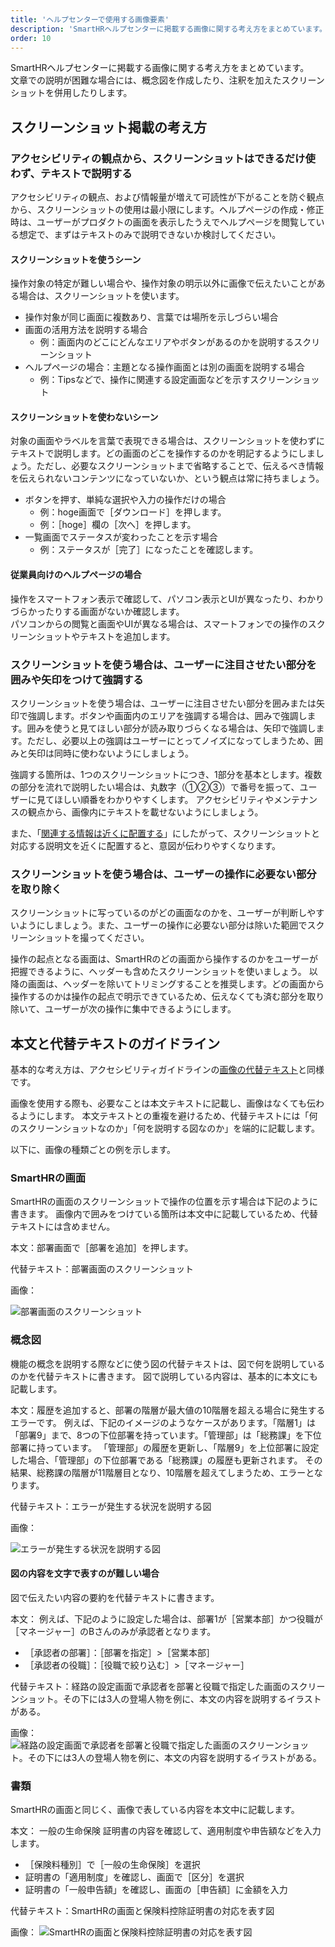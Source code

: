 ```yaml
---
title: 'ヘルプセンターで使用する画像要素'
description: 'SmartHRヘルプセンターに掲載する画像に関する考え方をまとめています。'
order: 10
---
```

SmartHRヘルプセンターに掲載する画像に関する考え方をまとめています。  
文章での説明が困難な場合には、概念図を作成したり、注釈を加えたスクリーンショットを併用したりします。

## スクリーンショット掲載の考え方

### アクセシビリティの観点から、スクリーンショットはできるだけ使わず、テキストで説明する

アクセシビリティの観点、および情報量が増えて可読性が下がることを防ぐ観点から、スクリーンショットの使用は最小限にします。ヘルプページの作成・修正時は、ユーザーがプロダクトの画面を表示したうえでヘルプページを閲覧している想定で、まずはテキストのみで説明できないか検討してください。

#### スクリーンショットを使うシーン

操作対象の特定が難しい場合や、操作対象の明示以外に画像で伝えたいことがある場合は、スクリーンショットを使います。

- 操作対象が同じ画面に複数あり、言葉では場所を示しづらい場合
- 画面の活用方法を説明する場合
  - 例：画面内のどこにどんなエリアやボタンがあるのかを説明するスクリーンショット
- ヘルプページの場合：主題となる操作画面とは別の画面を説明する場合
  - 例：Tipsなどで、操作に関連する設定画面などを示すスクリーンショット

#### スクリーンショットを使わないシーン

対象の画面やラベルを言葉で表現できる場合は、スクリーンショットを使わずにテキストで説明します。どの画面のどこを操作するのかを明記するようにしましょう。ただし、必要なスクリーンショットまで省略することで、伝えるべき情報を伝えられないコンテンツになっていないか、という観点は常に持ちましょう。

- ボタンを押す、単純な選択や入力の操作だけの場合
  - 例：hoge画面で［ダウンロード］を押します。
  - 例：［hoge］欄の［次へ］を押します。
- 一覧画面でステータスが変わったことを示す場合
  - 例：ステータスが［完了］になったことを確認します。

#### 従業員向けのヘルプページの場合

操作をスマートフォン表示で確認して、パソコン表示とUIが異なったり、わかりづらかったりする画面がないか確認します。  
パソコンからの閲覧と画面やUIが異なる場合は、スマートフォンでの操作のスクリーンショットやテキストを追加します。

### スクリーンショットを使う場合は、ユーザーに注目させたい部分を囲みや矢印をつけて強調する

スクリーンショットを使う場合は、ユーザーに注目させたい部分を囲みまたは矢印で強調します。ボタンや画面内のエリアを強調する場合は、囲みで強調します。囲みを使うと見てほしい部分が読み取りづらくなる場合は、矢印で強調します。ただし、必要以上の強調はユーザーにとってノイズになってしまうため、囲みと矢印は同時に使わないようにしましょう。

強調する箇所は、1つのスクリーンショットにつき、1部分を基本とします。複数の部分を流れで説明したい場合は、丸数字（①②③）で番号を振って、ユーザーに見てほしい順番をわかりやすくします。
アクセシビリティやメンテナンスの観点から、画像内にテキストを載せないようにしましょう。

また、「[関連する情報は近くに配置する](../basic-rule/#h4-4)」にしたがって、スクリーンショットと対応する説明文を近くに配置すると、意図が伝わりやすくなります。

### スクリーンショットを使う場合は、ユーザーの操作に必要ない部分を取り除く

スクリーンショットに写っているのがどの画面なのかを、ユーザーが判断しやすいようにしましょう。また、ユーザーの操作に必要ない部分は除いた範囲でスクリーンショットを撮ってください。

操作の起点となる画面は、SmartHRのどの画面から操作するのかをユーザーが把握できるように、ヘッダーも含めたスクリーンショットを使いましょう。
以降の画面は、ヘッダーを除いてトリミングすることを推奨します。どの画面から操作するのかは操作の起点で明示できているため、伝えなくても済む部分を取り除いて、ユーザーが次の操作に集中できるようにします。

## 本文と代替テキストのガイドライン

基本的な考え方は、アクセシビリティガイドラインの[画像の代替テキスト](https://smarthr.design/accessibility/alternative-text/)と同様です。

画像を使用する際も、必要なことは本文テキストに記載し、画像はなくても伝わるようにします。
本文テキストとの重複を避けるため、代替テキストには「何のスクリーンショットなのか」「何を説明する図なのか」を端的に記載します。

以下に、画像の種類ごとの例を示します。

### SmartHRの画面

SmartHRの画面のスクリーンショットで操作の位置を示す場合は下記のように書きます。
画像内で囲みをつけている箇所は本文中に記載しているため、代替テキストには含めません。

本文：部署画面で［部署を追加］を押します。

代替テキスト：部署画面のスクリーンショット

画像：

![部署画面のスクリーンショット](../images/screenshot_sample.png)

### 概念図

機能の概念を説明する際などに使う図の代替テキストは、図で何を説明しているのかを代替テキストに書きます。
図で説明している内容は、基本的に本文にも記載します。

本文：履歴を追加すると、部署の階層が最大値の10階層を超える場合に発生するエラーです。
例えば、下記のイメージのようなケースがあります。「階層1」は「部署9」まで、8つの下位部署を持っています。「管理部」は「総務課」を下位部署に持っています。
「管理部」の履歴を更新し、「階層9」を上位部署に設定した場合、「管理部」の下位部署である「総務課」の履歴も更新されます。
その結果、総務課の階層が11階層目となり、10階層を超えてしまうため、エラーとなります。

代替テキスト：エラーが発生する状況を説明する図

画像：

![エラーが発生する状況を説明する図](../images/conceptual-diagram-sample.png)

#### 図の内容を文字で表すのが難しい場合

図で伝えたい内容の要約を代替テキストに書きます。

本文：
例えば、下記のように設定した場合は、部署1が［営業本部］かつ役職が［マネージャー］のBさんのみが承認者となります。

* ［承認者の部署］：［部署を指定］>［営業本部］
* ［承認者の役職］：［役職で絞り込む］>［マネージャー］

代替テキスト：経路の設定画面で承認者を部署と役職で指定した画面のスクリーンショット。その下には3人の登場人物を例に、本文の内容を説明するイラストがある。

画像：
![経路の設定画面で承認者を部署と役職で指定した画面のスクリーンショット。その下には3人の登場人物を例に、本文の内容を説明するイラストがある。](../images/conceptual-diagram-sample-2.png)

### 書類

SmartHRの画面と同じく、画像で表している内容を本文中に記載します。

本文：
一般の生命保険
証明書の内容を確認して、適用制度や申告額などを入力します。
- ［保険料種別］で［一般の生命保険］を選択
- 証明書の「適用制度」を確認し、画面で［区分］を選択
- 証明書の「一般申告額」を確認し、画面の［申告額］に金額を入力

代替テキスト：SmartHRの画面と保険料控除証明書の対応を表す図

画像：
![SmartHRの画面と保険料控除証明書の対応を表す図](../images/document-sample.png)
